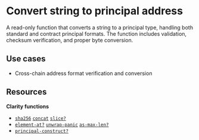 # Convert string to principal address

A read-only function that converts a string to a principal type, handling both standard and contract principal formats. The function includes validation, checksum verification, and proper byte conversion.

## Use cases

- Cross-chain address format verification and conversion

## Resources

**Clarity functions**

- [`sha256`](/stacks/clarity/functions/sha256) [`concat`](/stacks/clarity/functions/concat) [`slice?`](/stacks/clarity/functions/slice)
- [`element-at?`](/stacks/clarity/functions/element-at) [`unwrap-panic`](/stacks/clarity/functions/unwrap-panic) [`as-max-len?`](/stacks/clarity/functions/as-max-len)
- [`principal-construct?`](/stacks/clarity/functions/principal-construct)